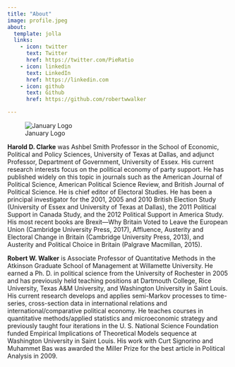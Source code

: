 ```yaml
---
title: "About"
image: profile.jpeg
about:
  template: jolla
  links:
    - icon: twitter
      text: Twitter
      href: https://twitter.com/PieRatio
    - icon: linkedin
      text: LinkedIn
      href: https://linkedin.com
    - icon: github
      text: Github
      href: https://github.com/robertwwalker

---
```


![January Logo](HLogo.jpg)

**Harold D. Clarke** was Ashbel Smith Professor in the School of Economic, Political and Policy Sciences, University of Texas at Dallas, and adjunct Professor, Department of Government, University of Essex. His current research interests focus on the political economy of party support. He has published widely on this topic in journals such as the American Journal of Political Science, American Political Science Review, and British Journal of Political Science. He is chief editor of Electoral Studies. He has been a principal investigator for the 2001, 2005 and 2010 British Election Study (University of Essex and University of Texas at Dallas), the 2011 Political Support in Canada Study, and the 2012 Political Support in America Study. His most recent books are Brexit—Why Britain Voted to Leave the European Union (Cambridge University Press, 2017), Affluence, Austerity and Electoral Change in Britain (Cambridge University Press, 2013), and Austerity and Political Choice in Britain (Palgrave Macmillan, 2015).

**Robert W. Walker** is Associate Professor of Quantitative Methods in the Atkinson Graduate School of Management at Willamette University. He earned a Ph. D. in political science from the University of Rochester in 2005 and has previously held teaching positions at Dartmouth College, Rice University, Texas A&M University, and Washington University in Saint Louis. His current research develops and applies semi-Markov processes to time-series, cross-section data in international relations and international/comparative political economy. He teaches courses in quantitative methods/applied statistics and microeconomic strategy and previously taught four iterations in the U. S. National Science Foundation funded Empirical Implications of Theoretical Models sequence at Washington University in Saint Louis.  His work with Curt Signorino and Muhammet Bas was awarded the Miller Prize for the best article in Political Analysis in 2009.